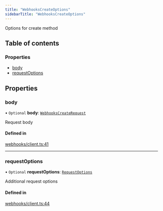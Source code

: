 ```yaml
---
title: "WebhooksCreateOptions"
sidebarTitle: "WebhooksCreateOptions"
---
```


Options for create method

## Table of contents

### Properties

- [body](/xdks/typescript/reference/interfaces/WebhooksCreateOptions#body)
- [requestOptions](/xdks/typescript/reference/interfaces/WebhooksCreateOptions#requestoptions)

## Properties

### body

• `Optional` **body**: [`WebhooksCreateRequest`](/xdks/typescript/reference/interfaces/WebhooksCreateRequest)

Request body

#### Defined in

[webhooks/client.ts:41](https://github.com/xdevplatform/xdk/blob/298ca9350d035e40e7c8ee0753c50052819a41e2/xdk/typescript/src/webhooks/client.ts#L41)

___

### requestOptions

• `Optional` **requestOptions**: [`RequestOptions`](/xdks/typescript/reference/interfaces/RequestOptions)

Additional request options

#### Defined in

[webhooks/client.ts:44](https://github.com/xdevplatform/xdk/blob/298ca9350d035e40e7c8ee0753c50052819a41e2/xdk/typescript/src/webhooks/client.ts#L44)
